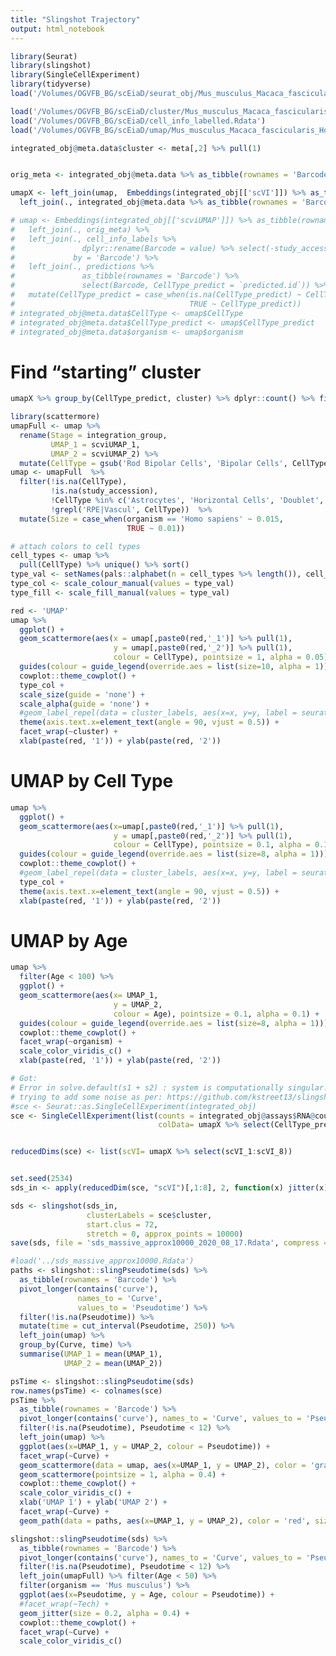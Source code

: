 ```yaml
---
title: "Slingshot Trajectory"
output: html_notebook
---
```



```r
library(Seurat)
library(slingshot)
library(SingleCellExperiment)
library(tidyverse)
load('/Volumes/OGVFB_BG/scEiaD/seurat_obj/Mus_musculus_Macaca_fascicularis_Homo_sapiens__n_features5000__counts__TabulaDroplet__batch__scVI__dims8__preFilter__mindist0.1__nneighbors15.umap.Rdata')

load('/Volumes/OGVFB_BG/scEiaD/cluster/Mus_musculus_Macaca_fascicularis_Homo_sapiens__n_features5000__counts__TabulaDroplet__batch__scVI__dims8__preFilter__knn7.cluster.Rdata') 
load('/Volumes/OGVFB_BG/scEiaD/cell_info_labelled.Rdata')
load('/Volumes/OGVFB_BG/scEiaD/umap/Mus_musculus_Macaca_fascicularis_Homo_sapiens__n_features5000__counts__TabulaDroplet__batch__scVI__dims8__preFilter__mindist0.1__nneighbors15.umapFilter.predictions.Rdata')

integrated_obj@meta.data$cluster <- meta[,2] %>% pull(1)


orig_meta <- integrated_obj@meta.data %>% as_tibble(rownames = 'Barcode')

umapX <- left_join(umap,  Embeddings(integrated_obj[['scVI']]) %>% as_tibble(rownames = 'Barcode') ) %>% 
  left_join(., integrated_obj@meta.data %>% as_tibble(rownames = 'Barcode') %>% select(Barcode, cluster))

# umap <- Embeddings(integrated_obj[['scviUMAP']]) %>% as_tibble(rownames = 'Barcode') %>% 
#   left_join(., orig_meta) %>% 
#   left_join(., cell_info_labels %>% 
#               dplyr::rename(Barcode = value) %>% select(-study_accession, -Age, -batch),
#             by = 'Barcode') %>% 
#   left_join(., predictions %>% 
#               as_tibble(rownames = 'Barcode') %>% 
#               select(Barcode, CellType_predict = `predicted.id`)) %>% 
#   mutate(CellType_predict = case_when(is.na(CellType_predict) ~ CellType,
#                                       TRUE ~ CellType_predict))
# integrated_obj@meta.data$CellType <- umap$CellType
# integrated_obj@meta.data$CellType_predict <- umap$CellType_predict
# integrated_obj@meta.data$organism <- umap$organism

```

# Find "starting" cluster
```r
umapX %>% group_by(CellType_predict, cluster) %>% dplyr::count() %>% filter(CellType_predict == 'Early RPCs') %>% arrange(-n)
```
```r
library(scattermore)
umapFull <- umap %>% 
  rename(Stage = integration_group,
         UMAP_1 = scviUMAP_1,
         UMAP_2 = scviUMAP_2) %>% 
  mutate(CellType = gsub('Rod Bipolar Cells', 'Bipolar Cells', CellType))
umap <- umapFull  %>% 
  filter(!is.na(CellType), 
         !is.na(study_accession), 
         !CellType %in% c('Astrocytes', 'Horizontal Cells', 'Doublet', 'Doublets', 'Fibroblasts', 'Red Blood Cells'),
         !grepl('RPE|Vascul', CellType))  %>% 
  mutate(Size = case_when(organism == 'Homo sapiens' ~ 0.015,
                          TRUE ~ 0.01)) 

# attach colors to cell types
cell_types <- umap %>% 
  pull(CellType) %>% unique() %>% sort()
type_val <- setNames(pals::alphabet(n = cell_types %>% length()), cell_types)
type_col <- scale_colour_manual(values = type_val)
type_fill <- scale_fill_manual(values = type_val)

red <- 'UMAP'
umap %>% 
  ggplot() + 
  geom_scattermore(aes(x = umap[,paste0(red,'_1')] %>% pull(1), 
                       y = umap[,paste0(red,'_2')] %>% pull(1),  
                       colour = CellType), pointsize = 1, alpha = 0.05) + 
  guides(colour = guide_legend(override.aes = list(size=10, alpha = 1))) + 
  cowplot::theme_cowplot() + 
  type_col + 
  scale_size(guide = 'none') +
  scale_alpha(guide = 'none') +
  #geom_label_repel(data = cluster_labels, aes(x=x, y=y, label = seurat_cluster_CellType_num )) +
  theme(axis.text.x=element_text(angle = 90, vjust = 0.5)) +
  facet_wrap(~cluster) +
  xlab(paste(red, '1')) + ylab(paste(red, '2'))


```

# UMAP by Cell Type
```r
umap %>% 
  ggplot() + 
  geom_scattermore(aes(x=umap[,paste0(red,'_1')] %>% pull(1), 
                       y = umap[,paste0(red,'_2')] %>% pull(1), 
                       colour = CellType), pointsize = 0.1, alpha = 0.1) + 
  guides(colour = guide_legend(override.aes = list(size=8, alpha = 1))) + 
  cowplot::theme_cowplot() + 
  #geom_label_repel(data = cluster_labels, aes(x=x, y=y, label = seurat_cluster_CellType_num ), alpha = 0.8, size = 2) +
  type_col + 
  theme(axis.text.x=element_text(angle = 90, vjust = 0.5)) +
  xlab(paste(red, '1')) + ylab(paste(red, '2'))
```

# UMAP by Age
```r
umap %>% 
  filter(Age < 100) %>% 
  ggplot() + 
  geom_scattermore(aes(x= UMAP_1, 
                       y = UMAP_2, 
                       colour = Age), pointsize = 0.1, alpha = 0.1) + 
  guides(colour = guide_legend(override.aes = list(size=8, alpha = 1))) + 
  cowplot::theme_cowplot() + 
  facet_wrap(~organism) +
  scale_color_viridis_c() +
  xlab(paste(red, '1')) + ylab(paste(red, '2'))
```

```r
# Got: 
# Error in solve.default(s1 + s2) : system is computationally singular: reciprocal condition number = 1.16521e-18
# trying to add some noise as per: https://github.com/kstreet13/slingshot/issues/35
#sce <- Seurat::as.SingleCellExperiment(integrated_obj)
sce <- SingleCellExperiment(list(counts = integrated_obj@assays$RNA@counts[,umapX$Barcode]),
                                 colData= umapX %>% select(CellType_predict, cluster))


reducedDims(sce) <- list(scVI= umapX %>% select(scVI_1:scVI_8))


set.seed(2534)
sds_in <- apply(reducedDim(sce, "scVI")[,1:8], 2, function(x) jitter(x))

sds <- slingshot(sds_in, 
                 clusterLabels = sce$cluster, 
                 start.clus = 72, 
                 stretch = 0, approx_points = 10000)
save(sds, file = 'sds_massive_approx10000_2020_08_17.Rdata', compress = FALSE)
```


```r
#load('../sds_massive_approx10000.Rdata')
paths <- slingshot::slingPseudotime(sds) %>% 
  as_tibble(rownames = 'Barcode') %>% 
  pivot_longer(contains('curve'), 
               names_to = 'Curve', 
               values_to = 'Pseudotime') %>% 
  filter(!is.na(Pseudotime)) %>% 
  mutate(time = cut_interval(Pseudotime, 250)) %>% 
  left_join(umap) %>% 
  group_by(Curve, time) %>% 
  summarise(UMAP_1 = mean(UMAP_1),
            UMAP_2 = mean(UMAP_2))

psTime <- slingshot::slingPseudotime(sds)
row.names(psTime) <- colnames(sce)
psTime %>% 
  as_tibble(rownames = 'Barcode') %>% 
  pivot_longer(contains('curve'), names_to = 'Curve', values_to = 'Pseudotime') %>% 
  filter(!is.na(Pseudotime), Pseudotime < 12) %>% 
  left_join(umap) %>% 
  ggplot(aes(x=UMAP_1, y = UMAP_2, colour = Pseudotime)) + 
  facet_wrap(~Curve) + 
  geom_scattermore(data = umap, aes(x=UMAP_1, y = UMAP_2), color = 'gray', pointsize = 1, alpha = 0.4) + 
  geom_scattermore(pointsize = 1, alpha = 0.4) + 
  cowplot::theme_cowplot() + 
  scale_color_viridis_c() + 
  xlab('UMAP 1') + ylab('UMAP 2') +
  facet_wrap(~Curve) + 
  geom_path(data = paths, aes(x=UMAP_1, y = UMAP_2), color = 'red', size = 2) 
  ```


```r
slingshot::slingPseudotime(sds) %>% 
  as_tibble(rownames = 'Barcode') %>% 
  pivot_longer(contains('curve'), names_to = 'Curve', values_to = 'Pseudotime') %>% 
  filter(!is.na(Pseudotime), Pseudotime < 12) %>% 
  left_join(umapFull) %>% filter(Age < 50) %>% 
  filter(organism == 'Mus musculus') %>% 
  ggplot(aes(x=Pseudotime, y = Age, colour = Pseudotime)) + 
  #facet_wrap(~Tech) + 
  geom_jitter(size = 0.2, alpha = 0.4) + 
  cowplot::theme_cowplot() + 
  facet_wrap(~Curve) + 
  scale_color_viridis_c()
```